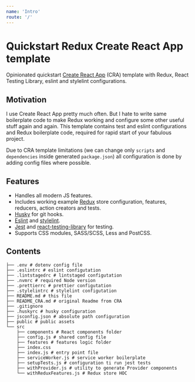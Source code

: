 ```yaml
---
name: 'Intro'
route: '/'
---
```


# Quickstart Redux Create React App template

Opinionated quickstart [Create React App](https://github.com/facebook/create-react-app) (CRA) template with Redux, React Testing Library, eslint and stylelint configurations.

## Motivation

I use Create React App pretty much often. But I hate to write same boilerplate code to make Redux working and configure some other useful stuff again and again. This template contains test and eslint configurations and Redux boilerplate code, required for rapid start of your fabulous project.

Due to CRA template limitations (we can change only `scripts` and `dependencies` inside generated `package.json`) all configuration is done by adding config files where possible.

## Features

- Handles all modern JS features.
- Includes working example [Redux](https://redux.js.org/) store configuration, features, reducers, action creators and tests.
- [Husky](https://github.com/typicode/husky) for git hooks.
- [Eslint](https://eslint.org/) and [stylelint](https://stylelint.io/).
- [Jest](https://jestjs.io/) and [react-testing-library](https://testing-library.com/docs/react-testing-library/intro) for testing.
- Supports CSS modules, SASS/SCSS, Less and PostCSS.

## Contents

```shell script
├── .env # dotenv config file
├── .eslintrc # eslint configutation
├── .lintstagedrc # lintstaged configutation
├── .nvmrc # required Node version
├── .prettierrc # prettier configutation
├── .stylelintrc # stylelint configutation
├── README.md # this file
├── README_CRA.md # original Readme from CRA
├── .gitignore
├── .huskyrc # husky configuration
├── jsconfig.json # absolute path configuration
├── public # public assets
└── src
    ├── components # React components folder
    ├── config.js # shared config file
    ├── features # features logic folder
    ├── index.css
    ├── index.js # entry point file
    ├── serviceWorker.js # service worker boilerplate
    ├── setupTests.js # configuration ti run jest tests
    ├── withProvider.js # utility to generate Provider components
    └── withReduxFeatures.js # Redux store HOC
```
